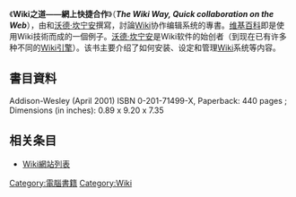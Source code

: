 {{unreferenced|time=2015-03-11T06:15:17+00:00}}
{{Infobox book
| name             = Wiki之道——網上快捷合作
| image            = 
| author           =  Bo Leuf<br>[[沃德·坎宁安|沃德·坎宁安]]
| title_orig        = The Wiki Way
| orig_lang_code    = en
| publisher        = [[艾迪生韋斯利|艾迪生韋斯利]]
| pub_date         = 2001年4月3日
| isbn             = 0-201-71499-X
}}
《'''Wiki之道——網上快捷合作'''》（'''''The Wiki Way, Quick collaboration on the Web'''''），由{{Link-en|Bo Leuf|Bo Leuf}}和[[沃德·坎宁安|沃德·坎宁安]]撰寫，討論[[Wiki|Wiki]]协作编辑系统的專書。[[维基百科|维基百科]]即是使用Wiki技術而成的一個例子。[[沃德·坎宁安|沃德·坎宁安]]是Wiki软件的始创者（到现在已有许多种不同的[[Wiki引擎|Wiki引擎]]）。该书主要介绍了如何安装、设定和管理[[Wiki|Wiki]]系统等内容。

== 書目資料 ==

Addison-Wesley (April 2001) ISBN 0-201-71499-X, Paperback: 440 pages ; Dimensions (in inches): 0.89 x 9.20 x 7.35

== 相关条目 ==
*[[Wiki網站列表|Wiki網站列表]]

[[Category:電腦書籍|Category:電腦書籍]]
[[Category:Wiki|Category:Wiki]]